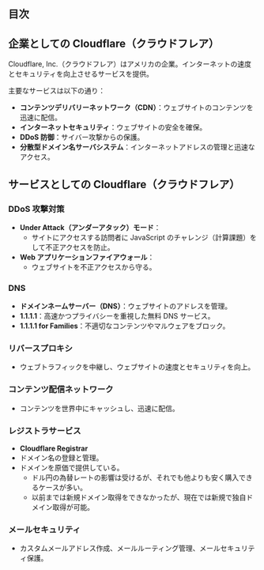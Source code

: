 ## 目次

## 企業としての Cloudflare（クラウドフレア）

Cloudflare, Inc.（クラウドフレア）はアメリカの企業。インターネットの速度とセキュリティを向上させるサービスを提供。

主要なサービスは以下の通り：

- **コンテンツデリバリーネットワーク（CDN）**：ウェブサイトのコンテンツを迅速に配信。
- **インターネットセキュリティ**：ウェブサイトの安全を確保。
- **DDoS 防御**：サイバー攻撃からの保護。
- **分散型ドメイン名サーバシステム**：インターネットアドレスの管理と迅速なアクセス。

## サービスとしての Cloudflare（クラウドフレア）

### DDoS 攻撃対策

- **Under Attack（アンダーアタック）モード**：
  - サイトにアクセスする訪問者に JavaScript のチャレンジ（計算課題）をして不正アクセスを防止。
- **Web アプリケーションファイアウォール**：
  - ウェブサイトを不正アクセスから守る。

### DNS

- **ドメインネームサーバー（DNS）**：ウェブサイトのアドレスを管理。
- **1.1.1.1**：高速かつプライバシーを重視した無料 DNS サービス。
- **1.1.1.1 for Families**：不適切なコンテンツやマルウェアをブロック。

### リバースプロキシ

- ウェブトラフィックを中継し、ウェブサイトの速度とセキュリティを向上。

### コンテンツ配信ネットワーク

- コンテンツを世界中にキャッシュし、迅速に配信。

### レジストラサービス

- **Cloudflare Registrar**
- ドメイン名の登録と管理。
- ドメインを原価で提供している。
  - ドル円の為替レートの影響は受けるが、それでも他よりも安く購入できるケースが多い。
  - 以前までは新規ドメイン取得をできなかったが、現在では新規で独自ドメイン取得が可能。

### メールセキュリティ

- カスタムメールアドレス作成、メールルーティング管理、メールセキュリティ保護。
